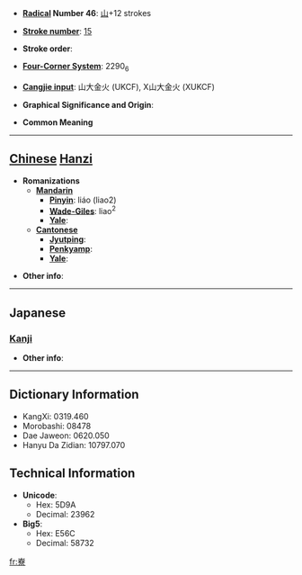 * '''[[Wiktionary:Chinese radical index| Radical]] Number 46''': [[Wiktionary:Chinese radical index 山|山]]+12 strokes

* '''[[Wiktionary:Chinese total strokes index|Stroke number]]''': [[Wiktionary:Chinese total strokes index 15|15]]

* '''Stroke order''': 

* '''[[Wiktionary:Chinese four corner index|Four-Corner System]]''': 2290<sub>6</sub>

* '''[[Wiktionary:Chinese Cangjie index|Cangjie input]]''': 山大金火 (UKCF), X山大金火 (XUKCF)

* '''Graphical Significance and Origin''': 

* '''Common Meaning'''

----

== [[Chinese]] [[Hanzi]] ==

* '''Romanizations'''
** '''[[Mandarin]]'''
*** '''[[Pinyin]]''': liáo (liao2)
*** '''[[Wade-Giles]]''': liao<sup>2</sup>
*** '''[[Yale]]''': 
** '''[[Cantonese]]'''
*** '''[[Jyutping]]''':
*** '''[[Penkyamp]]''': 
*** '''[[Yale]]''': 

* '''Other info''': 

----

==Japanese==
===[[Kanji]]===
{{kanji|on readings=[[りょう]] (ryō)|kun readings=}}

* '''Other info''':  

----

== Dictionary Information ==

* KangXi: 0319.460
* Morobashi: 08478
* Dae Jaweon: 0620.050
* Hanyu Da Zidian: 10797.070

== Technical Information ==

* '''Unicode''':
** Hex: 5D9A
** Decimal: 23962
* '''Big5''':
** Hex: E56C
** Decimal: 58732

[[fr:嶚]]